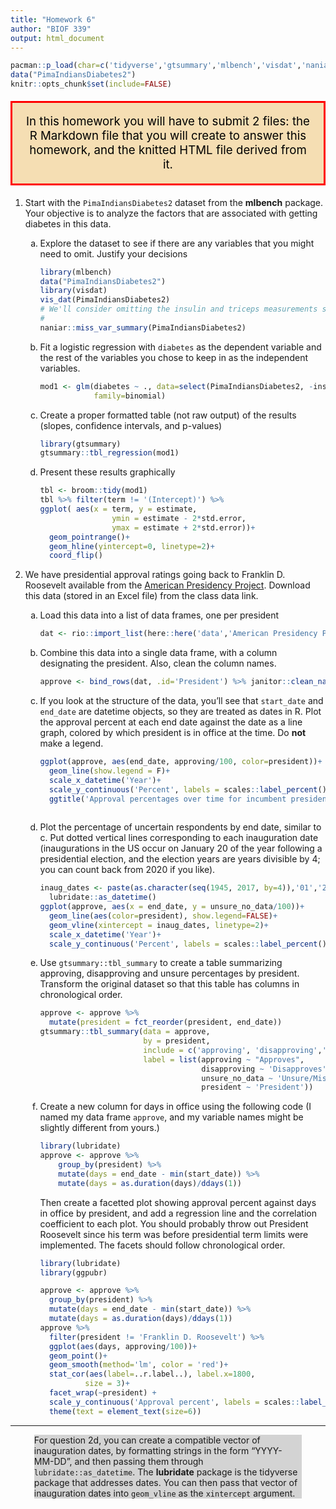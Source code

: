 ```yaml
---
title: "Homework 6"
author: "BIOF 339"
output: html_document
---
```


```r
pacman::p_load(char=c('tidyverse','gtsummary','mlbench','visdat','naniar','labelled'))
data("PimaIndiansDiabetes2")
knitr::opts_chunk$set(include=FALSE)

```

<p style="color: black; border:3px; border-style: solid; border-color: red;padding: 1em;
background-color: wheat;font-size: 14pt;text-align:center">
In this homework you will have to submit 2 files: the R Markdown file that you will create to answer this homework, and the knitted HTML file derived from it. 
</p>

<ol>
<li> Start with the `PimaIndiansDiabetes2` dataset from the **mlbench** package. Your objective is to analyze the factors that are associated with getting diabetes in this data.
<ol type='a'>
<li>Explore the dataset to see if there are any variables that you might need to omit. Justify your decisions
```r
library(mlbench)
data("PimaIndiansDiabetes2")
library(visdat)
vis_dat(PimaIndiansDiabetes2)
# We'll consider omitting the insulin and triceps measurements since so many are missing
# 
naniar::miss_var_summary(PimaIndiansDiabetes2)
```
    
<li>Fit a logistic regression with `diabetes` as the dependent variable and the rest of the variables you chose to keep in as the independent variables.
```r
mod1 <- glm(diabetes ~ ., data=select(PimaIndiansDiabetes2, -insulin, -triceps ),
            family=binomial)
```
    
<li>Create a proper formatted table (not raw output) of the results (slopes, confidence intervals, and p-values)
```r
library(gtsummary)
gtsummary::tbl_regression(mod1)
```
  
<li>Present these results graphically
```r
tbl <- broom::tidy(mod1)
tbl %>% filter(term != '(Intercept)') %>% 
ggplot( aes(x = term, y = estimate, 
                ymin = estimate - 2*std.error,
                ymax = estimate + 2*std.error))+
  geom_pointrange()+ 
  geom_hline(yintercept=0, linetype=2)+
  coord_flip()


```
</ol> 
<li> We have presidential approval ratings going back to Franklin D. Roosevelt available from the [American Presidency Project](https://www.presidency.ucsb.edu/statistics/data/presidential-job-approval). Download this data (stored in an Excel file) from the class data link.
<ol type='a'>
<li>Load this data into a list of data frames, one per president
```r
dat <- rio::import_list(here::here('data','American Presidency Project - Approval Ratings for POTUS.xlsx'))
```
</li>
<li>Combine this data into a single data frame, with a column designating the president. Also, clean the column names. 
```r
approve <- bind_rows(dat, .id='President') %>% janitor::clean_names()
```
</li>
<li> If you look at the structure of the data, you'll see that `start_date` and `end_date` are datetime objects, so they are treated as dates in R. Plot the approval percent at each end date against the date as a line graph, colored by which president is in office at the time. Do **not** make a legend.
```r
ggplot(approve, aes(end_date, approving/100, color=president))+
  geom_line(show.legend = F)+
  scale_x_datetime('Year')+
  scale_y_continuous('Percent', labels = scales::label_percent())+
  ggtitle('Approval percentages over time for incumbent president')
  
```
</li>
<li> Plot the percentage of uncertain respondents by end date, similar to c. Put dotted vertical lines corresponding to each inauguration date (inaugurations in the US occur on January 20 of the year following a presidential election, and the election years are years divisible by 4; you can count back from 2020 if you like).
```r
inaug_dates <- paste(as.character(seq(1945, 2017, by=4)),'01','20', sep='-') %>% 
  lubridate::as_datetime()
ggplot(approve, aes(x = end_date, y = unsure_no_data/100))+
  geom_line(aes(color=president), show.legend=FALSE)+
  geom_vline(xintercept = inaug_dates, linetype=2)+
  scale_x_datetime('Year')+
  scale_y_continuous('Percent', labels = scales::label_percent())
```
</li>
<li> Use `gtsummary::tbl_summary` to create a table summarizing approving, disapproving and unsure percentages by president. Transform the original dataset so that this table has columns in chronological order.
```r
approve <- approve %>% 
  mutate(president = fct_reorder(president, end_date))
gtsummary::tbl_summary(data = approve,
                       by = president,
                       include = c('approving', 'disapproving','unsure_no_data', 'president'),
                       label = list(approving ~ "Approves",
                                    disapproving ~ 'Disapproves',
                                    unsure_no_data ~ 'Unsure/Missing',
                                    president ~ 'President'))
```
</li>
<li> Create a new column for days in office using the following code (I named my data frame `approve`, and my variable names might be slightly different from yours.)
```r
library(lubridate)
approve <- approve %>% 
    group_by(president) %>% 
    mutate(days = end_date - min(start_date)) %>% 
    mutate(days = as.duration(days)/ddays(1))
```  

Then create a facetted plot showing approval percent against days in office by president, and add a regression line and the correlation coefficient to each plot. You should probably throw out President Roosevelt since his term was before presidential term limits were implemented. The facets should follow chronological order.

```r
library(lubridate)
library(ggpubr)

approve <- approve %>% 
  group_by(president) %>% 
  mutate(days = end_date - min(start_date)) %>% 
  mutate(days = as.duration(days)/ddays(1))
approve %>% 
  filter(president != 'Franklin D. Roosevelt') %>% 
  ggplot(aes(days, approving/100))+
  geom_point()+
  geom_smooth(method='lm', color = 'red')+
  stat_cor(aes(label=..r.label..), label.x=1800,
          size = 3)+
  facet_wrap(~president) + 
  scale_y_continuous('Approval percent', labels = scales::label_percent())+
  theme(text = element_text(size=6))
```

</li>
</ol>
</ol>

----

<div style=" background-color: lightgrey; margin-left:1cm;margin-right:1cm;">For question 2d, you can create a compatible vector of inauguration dates, by formatting strings in the form "YYYY-MM-DD", and then passing them through `lubridate::as_datetime`. The **lubridate** package is the tidyverse package that addresses dates. You can then pass that vector of inauguration dates into `geom_vline` as the `xintercept` argument.</div>
